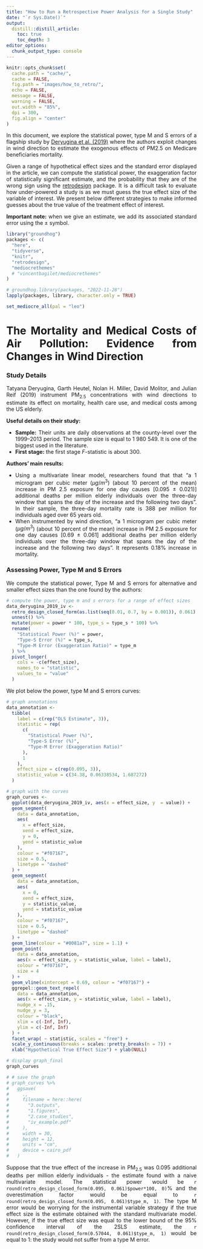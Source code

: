 ```yaml
---
title: "How to Run a Retrospective Power Analysis for a Single Study"
date: "`r Sys.Date()`"
output:
  distill::distill_article:
    toc: true
    toc_depth: 3
editor_options: 
  chunk_output_type: console
---
```


<style>
body {
text-align: justify}
</style>

```r
knitr::opts_chunk$set(
  cache.path = "cache/",
  cache = FALSE,
  fig.path = "images/how_to_retro/",
  echo = FALSE,
  message = FALSE,
  warning = FALSE,
  out.width = "85%",
  dpi = 300,
  fig.align = "center"
)
```

In this document, we explore the statistical power, type M and S errors of a flagship study by [Deryugina et al. (2019)](https://www.aeaweb.org/articles?id=10.1257/aer.20180279) where the authors exploit changes in wind direction to estimate the exogenous effects of PM2.5 on Medicare beneficiaries mortality.

Given a range of hypothetical effect sizes and the standard error displayed in the article, we can compute the statistical power, the exaggeration factor of statistically significant estimate, and the probability that they are of the wrong sign using the [retrodesign](https://cran.r-project.org/web/packages/retrodesign/vignettes/Intro_To_retrodesign.html) package. It is a difficult task to evaluate how under-powered a study is as we must guess the true effect size of the variable of interest. We present below different strategies to make informed guesses about the true value of the treatment effect of interest.

**Important note:** when we give an estimate, we add its associated standard error using the $\pm$ symbol.

```r
library("groundhog")
packages <- c(
  "here",
  "tidyverse", 
  "knitr",
  "retrodesign", 
  "mediocrethemes"
  # "vincentbagilet/mediocrethemes"
)

# groundhog.library(packages, "2022-11-28")
lapply(packages, library, character.only = TRUE) 

set_mediocre_all(pal = "leo") 
```

# The Mortality and Medical Costs of Air Pollution: Evidence from Changes in Wind Direction

### Study Details

Tatyana Deryugina, Garth Heutel, Nolan H. Miller, David Molitor, and Julian Reif (2019) instrument PM$_{2.5}$ concentrations with wind directions to estimate its effect on mortality, health care use, and medical costs among the US elderly.

**Useful details on their study:**

* **Sample:** Their units are daily observations at the county-level over the 1999–2013 period. The sample size is equal to 1 980 549. It is one of the biggest used in the literature.
* **First stage:** the first stage *F*-statistic is about 300.

**Authors' main results:**

* Using a multivariate linear model, researchers found that that "a 1 microgram per cubic meter ($\mu g/m^{3}$) (about 10 percent of
the mean) increase in PM 2.5 exposure for one day causes [0.095 $\pm$ 0.021)] additional deaths per million elderly individuals over the three-day window that spans the day of the increase and the following two days". In their sample, the three-day mortality rate is 388 per million for individuals aged over 65 years old.
* When instrumented by wind direction, "a 1 microgram per cubic meter ($\mu g/m^{3}$) (about 10 percent of the mean) increase in PM 2.5 exposure for one day causes [0.69 $\pm$ 0.061] additional deaths per million elderly individuals over the three-day window that spans the day of the increase and the following two days". It represents 0.18% increase in mortality.

### Assessing Power, Type M and S Errors

We compute the statistical power, Type M and S errors for alternative and smaller effect sizes than the one found by the authors:

```r
# compute the power, type m and s errors for a range of effect sizes
data_deryugina_2019_iv <-
  retro_design_closed_form(as.list(seq(0.01, 0.7, by = 0.001)), 0.061) %>%
  unnest() %>%
  mutate(power = power * 100, type_s = type_s * 100) %>%
  rename(
    "Statistical Power (%)" = power,
    "Type-S Error (%)" = type_s,
    "Type-M Error (Exaggeration Ratio)" = type_m
  ) %>%
  pivot_longer(
    cols = -c(effect_size),
    names_to = "statistic",
    values_to = "value"
  )
```

We plot below the power, type M and S errors curves:

```r
# graph annotations
data_annotation <-
  tibble(
    label = c(rep("OLS Estimate", 3)),
    statistic = rep(
      c(
        "Statistical Power (%)",
        "Type-S Error (%)",
        "Type-M Error (Exaggeration Ratio)"
      ),
      1
    ),
    effect_size = c(rep(0.095, 3)),
    statistic_value = c(34.38, 0.06338534, 1.687272)
  )

# graph with the curves
graph_curves <-
  ggplot(data_deryugina_2019_iv, aes(x = effect_size, y  = value)) +
  geom_segment(
    data = data_annotation,
    aes(
      x = effect_size,
      xend = effect_size,
      y = 0,
      yend = statistic_value
    ),
    colour = "#f07167",
    size = 0.5,
    linetype = "dashed"
  ) +
  geom_segment(
    data = data_annotation,
    aes(
      x = 0,
      xend = effect_size,
      y = statistic_value,
      yend = statistic_value
    ),
    colour = "#f07167",
    size = 0.5,
    linetype = "dashed"
  ) +
  geom_line(colour = "#0081a7", size = 1.1) +
  geom_point(
    data = data_annotation,
    aes(x = effect_size, y = statistic_value, label = label),
    colour = "#f07167",
    size = 4
  ) +
  geom_vline(xintercept = 0.69, colour = "#f07167") +
  ggrepel::geom_text_repel(
    data = data_annotation,
    aes(x = effect_size, y = statistic_value, label = label),
    nudge_x = .15,
    nudge_y = 3,
    colour = "black",
    xlim = c(-Inf, Inf),
    ylim = c(-Inf, Inf)
  ) +
  facet_wrap( ~ statistic, scales = "free") +
  scale_y_continuous(breaks = scales::pretty_breaks(n = 7)) +
  xlab("Hypothetical True Effect Size") + ylab(NULL)

# display graph_final
graph_curves

# # save the graph
# graph_curves %>%
#   ggsave(
#     .,
#     filename = here::here(
#       "3.outputs",
#       "1.figures",
#       "2.case_studies",
#       "iv_example.pdf"
#     ),
#     width = 30,
#     height = 12,
#     units = "cm",
#     device = cairo_pdf
#   )
```

Suppose that the true effect of the increase in PM$_{2.5}$ was 0.095 additional deaths per million elderly individuals - the estimate found with a naive multivariate model. The statistical power would be `r round(retro_design_closed_form(0.095, 0.061)$power*100, 0)`% and the overestimation factor would be equal to `r round(retro_design_closed_form(0.095, 0.061)$type_m, 1)`. The type M error would be worrying for the instrumental variable strategy if the true effect size is the estimate obtained with the standard multivariate model. However, if the true effect size was equal to the lower bound of the 95% confidence interval of the 2SLS estimate, the `r round(retro_design_closed_form(0.57044, 0.061)$type_m, 1)` would be equal to 1: the study would not suffer from a type M error.

